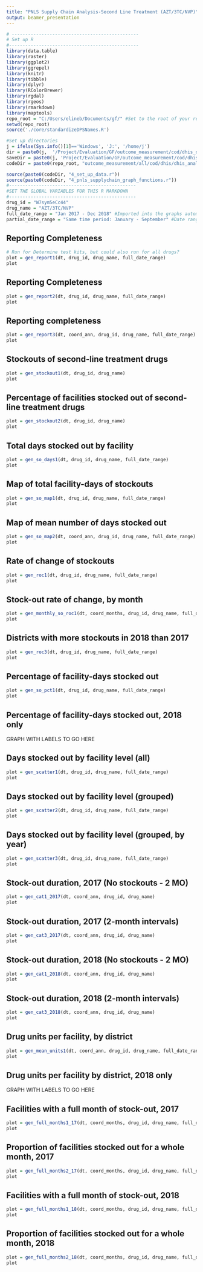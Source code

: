 ```yaml
---
title: "PNLS Supply Chain Analysis-Second Line Treatment (AZT/3TC/NVP)"
output: beamer_presentation
---
```


```r
# -----------------------------------------------
# Set up R
#------------------------------------------------
library(data.table)
library(raster)
library(ggplot2)
library(ggrepel)
library(knitr)
library(tibble)
library(dplyr)
library(RColorBrewer)
library(rgdal)
library(rgeos)
library(rmarkdown)
library(maptools)
repo_root = "C:/Users/elineb/Documents/gf/" #Set to the root of your repository 
setwd(repo_root)
source('./core/standardizeDPSNames.R')

#Set up directories 
j = ifelse(Sys.info()[1]=='Windows', 'J:', '/home/j')
dir = paste0(j,  '/Project/Evaluation/GF/outcome_measurement/cod/dhis_data/prepped/pnls_final/') #Home directory
saveDir = paste0(j, 'Project/Evaluation/GF/outcome_measurement/cod/dhis_data/outputs/pnls/')
codeDir = paste0(repo_root, "outcome_measurement/all/cod/dhis/dhis_analysis/pnls_supplychain/")

source(paste0(codeDir, "4_set_up_data.r"))
source(paste0(codeDir, "4_pnls_supplychain_graph_functions.r"))
#-----------------------------------------------
#SET THE GLOBAL VARIABLES FOR THIS R MARKDOWN 
#-----------------------------------------------
drug_id = "W7sym5eCc44"
drug_name = "AZT/3TC/NVP"
full_date_range = "Jan 2017 - Dec 2018" #Imported into the graphs automatically - update as you get more data. 
partial_date_range = "Same time period: January - September" #Date range of 'AnnualDT' below - to have comparable time periods. Update as you get more data. 

```

## Reporting Completeness

```r
# Run for Determine test kits, but could also run for all drugs? 
plot = gen_report1(dt, drug_id, drug_name, full_date_range)
plot
```

## Reporting Completeness
```r
plot = gen_report2(dt, drug_id, drug_name, full_date_range)
plot
```

## Reporting completeness

```r
plot = gen_report3(dt, coord_ann, drug_id, drug_name, full_date_range)
plot
```

## Stockouts of second-line treatment drugs
```r
plot = gen_stockout1(dt, drug_id, drug_name)
plot
```

## Percentage of facilities stocked out of second-line treatment drugs

```r
plot = gen_stockout2(dt, drug_id, drug_name)
plot
```

## Total days stocked out by facility

```r
plot = gen_so_days1(dt, drug_id, drug_name, full_date_range)
plot
``` 

## Map of total facility-days of stockouts

```r
plot = gen_so_map1(dt, drug_id, drug_name, full_date_range)
plot
```

## Map of mean number of days stocked out

```r
plot = gen_so_map2(dt, coord_ann, drug_id, drug_name, full_date_range)
plot
```

## Rate of change of stockouts

```r
plot = gen_roc1(dt, drug_id, drug_name, full_date_range)
plot
```

## Stock-out rate of change, by month

```r
plot = gen_monthly_so_roc1(dt, coord_months, drug_id, drug_name, full_date_range)
plot
```

## Districts with more stockouts in 2018 than 2017

```r
plot = gen_roc3(dt, drug_id, drug_name, full_date_range)
plot
```

## Percentage of facility-days stocked out

```r
plot = gen_so_pct1(dt, drug_id, drug_name, full_date_range)
plot
```

## Percentage of facility-days stocked out, 2018 only 

GRAPH WITH LABELS TO GO HERE 

## Days stocked out by facility level (all)

```r
plot = gen_scatter1(dt, drug_id, drug_name, full_date_range)
plot
``` 

## Days stocked out by facility level (grouped)

```r
plot = gen_scatter2(dt, drug_id, drug_name, full_date_range)
plot
```

## Days stocked out by facility level (grouped, by year)

```r
plot = gen_scatter3(dt, drug_id, drug_name, full_date_range)
plot
```

## Stock-out duration, 2017 (No stockouts - 2 MO)

```r
plot = gen_cat1_2017(dt, coord_ann, drug_id, drug_name)
plot
``` 

## Stock-out duration, 2017 (2-month intervals)

```r
plot = gen_cat3_2017(dt, coord_ann, drug_id, drug_name)
plot
```

## Stock-out duration, 2018 (No stockouts - 2 MO)

```r
plot = gen_cat1_2018(dt, coord_ann, drug_id, drug_name)
plot
```

## Stock-out duration, 2018 (2-month intervals)

```r
plot = gen_cat3_2018(dt, coord_ann, drug_id, drug_name)
plot
```

## Drug units per facility, by district

```r
plot = gen_mean_units1(dt, coord_ann, drug_id, drug_name, full_date_range)
plot
```

## Drug units per facility by district, 2018 only 

GRAPH WITH LABELS TO GO HERE 

## Facilities with a full month of stock-out, 2017

```r
plot = gen_full_months1_17(dt, coord_months, drug_id, drug_name, full_date_range)
plot
```

## Proportion of facilities stocked out for a whole month, 2017

```r
plot = gen_full_months2_17(dt, coord_months, drug_id, drug_name, full_date_range)
plot
```

## Facilities with a full month of stock-out, 2018

```r
plot = gen_full_months1_18(dt, coord_months, drug_id, drug_name, full_date_range)
plot
```

## Proportion of facilities stocked out for a whole month, 2018

```r
plot = gen_full_months2_18(dt, coord_months, drug_id, drug_name, full_date_range)
plot
```
